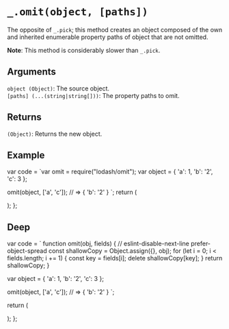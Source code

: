 # `_.omit(object, [paths])`

The opposite of `_.pick`; this method creates an object composed of the own and inherited enumerable property paths of object that are not omitted.

**Note**: This method is considerably slower than `_.pick`.

## Arguments

`object (Object)`: The source object.  
`[paths] (...(string|string[]))`: The property paths to omit.  

## Returns

`(Object)`: Returns the new object.

## Example


  var code = `var omit = require("lodash/omit");
var object = { 'a': 1, 'b': '2', 'c': 3 };
 
omit(object, ['a', 'c']);
// => { 'b': '2' }
`;
  return (
    <div>
      <Embed source={code} />
    </div>
  );
};

<Demo />

## Deep

  var code = `
function omit(obj, fields) {
  // eslint-disable-next-line prefer-object-spread
  const shallowCopy = Object.assign({}, obj);
  for (let i = 0; i < fields.length; i += 1) {
    const key = fields[i];
    delete shallowCopy[key];
  }
  return shallowCopy;
}

var object = { 'a': 1, 'b': '2', 'c': 3 };
 
omit(object, ['a', 'c']);
// => { 'b': '2' }
`;

return (

<div>
  <Embed source={code} />
</div>
); 
};

<DeepDemo />

